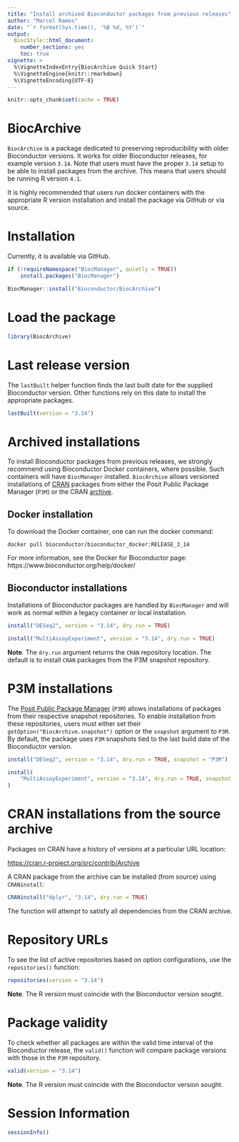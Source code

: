 ```yaml
---
title: "Install archived Bioconductor packages from previous releases"
author: "Marcel Ramos"
date: "`r format(Sys.time(), '%B %d, %Y')`"
output:
  BiocStyle::html_document:
    number_sections: yes
    toc: true
vignette: >
  %\VignetteIndexEntry{BiocArchive Quick Start}
  %\VignetteEngine{knitr::rmarkdown}
  %\VignetteEncoding{UTF-8}
---
```


```r
knitr::opts_chunk$set(cache = TRUE)
```

# BiocArchive

`BiocArchive` is a package dedicated to preserving reproducibility with older
Bioconductor versions. It works for older Bioconductor releases, for example
version `3.14`. Note that users must have the proper `3.14` setup to be able
to install packages from the archive. This means that users should be running
R version `4.1`.

It is highly recommended that users run docker containers with the appropriate
R version installation and install the package via GitHub or via source.

# Installation

Currently, it is available via GitHub. 

```r
if (!requireNamespace("BiocManager", quietly = TRUE))
    install.packages("BiocManager")

BiocManager::install("Bioconductor/BiocArchive")
```

# Load the package

```r
library(BiocArchive)
```

# Last release version

The `lastBuilt` helper function finds the last built date for the supplied
Bioconductor version. Other functions rely on this date to install the
appropriate packages.

```r
lastBuilt(version = "3.14")
```

# Archived installations

To install Bioconductor packages from previous releases, we strongly recommend
using Bioconductor Docker containers, where possible. Such containers will have 
`BiocManager` installed. `BiocArchive` allows versioned installations of
[CRAN](https://cran.r-project.org/) packages from either the Posit Public
Package Manager (`P3M`) or the CRAN
[archive](https://cran.r-project.org/src/contrib/Archive/).

## Docker installation

To download the Docker container, one can run the docker command: 

```
docker pull bioconductor/bioconductor_docker:RELEASE_3_14
```

For more information, see the Docker for Bioconductor page: 
https://www.bioconductor.org/help/docker/

## Bioconductor installations

Installations of Bioconductor packages are handled by `BiocManager` and will
work as normal within a legacy container or local installation. 

```r
install("DESeq2", version = "3.14", dry.run = TRUE)

install("MultiAssayExperiment", version = "3.14", dry.run = TRUE)
```

__Note__. The `dry.run` argument returns the `CRAN` repository location. The
default is to install `CRAN` packages from the P3M snapshot repository.

# P3M installations

The [Posit Public Package Manager](https://packagemanager.posit.co/client/)
(`P3M`) allows installations of packages from their respective snapshot
repositories. To enable installation from these repositories, users must either
set their `getOption("BiocArchive.snapshot")` option or the `snapshot` argument
to `P3M`. By default, the package uses `P3M` snapshots tied
to the last build date of the Bioconductor version.

```r
install("DESeq2", version = "3.14", dry.run = TRUE, snapshot = "P3M")

install(
    "MultiAssayExperiment", version = "3.14", dry.run = TRUE, snapshot = "P3M"
)
```


# CRAN installations from the source archive

Packages on CRAN have a history of versions at a particular URL location:

<https://cran.r-project.org/src/contrib/Archive>

A CRAN package from the archive can be installed (from source) using
`CRANinstall`:

```r
CRANinstall("dplyr", "3.14", dry.run = TRUE)
```

The function will attempt to satisfy all dependencies from the CRAN archive.

# Repository URLs

To see the list of active repositories based on option configurations,
use the `repositories()` function:

```r
repositories(version = "3.14")
```

__Note__. The R version must coincide with the Bioconductor version sought.

# Package validity

To check whether all packages are within the valid time interval of the
Bioconductor release, the `valid()` function will compare package versions
with those in the `P3M` repository.

```r
valid(version = "3.14")
```

__Note__. The R version must coincide with the Bioconductor version sought.

# Session Information

```r
sessionInfo()
```


